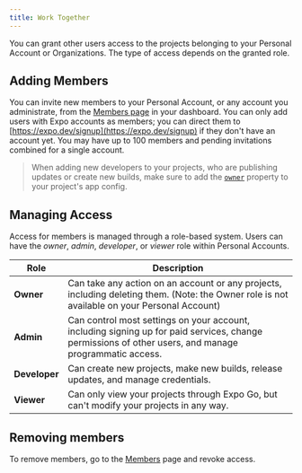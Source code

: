 ```yaml
---
title: Work Together
---
```


You can grant other users access to the projects belonging to your Personal Account or Organizations. The type of access depends on the granted role.

## Adding Members

You can invite new members to your Personal Account, or any account you administrate, from the [Members page](https://expo.dev/settings/members) in your dashboard. You can only add users with Expo accounts as members; you can direct them to [https://expo.dev/signup](https://expo.dev/signup) if they don't have an account yet. You may have up to 100 members and pending invitations combined for a single account.

> When adding new developers to your projects, who are publishing updates or create new builds, make sure to add the [`owner`](../versions/latest/config/app.mdx#owner) property to your project's app config.

## Managing Access

Access for members is managed through a role-based system. Users can have the _owner_, _admin_, _developer_, or _viewer_ role within Personal Accounts.

| Role          | Description                                                                                                                                           |
| ------------- | ----------------------------------------------------------------------------------------------------------------------------------------------------- |
| **Owner**     | Can take any action on an account or any projects, including deleting them. (Note: the Owner role is not available on your Personal Account)          |
| **Admin**     | Can control most settings on your account, including signing up for paid services, change permissions of other users, and manage programmatic access. |
| **Developer** | Can create new projects, make new builds, release updates, and manage credentials.                                                                    |
| **Viewer**    | Can only view your projects through Expo Go, but can't modify your projects in any way.                                                               |

## Removing members

To remove members, go to the [Members](https://expo.dev/settings/members) page and revoke access.
